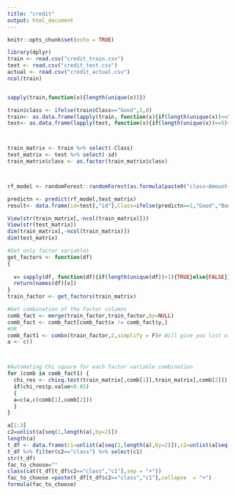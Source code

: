 ---
title: "credit"
output: html_document
---

```{r setup, include=FALSE}
knitr::opts_chunk$set(echo = TRUE)
```

```{r}

library(dplyr)
train <- read.csv("credit_train.csv")
test <- read.csv("credit_test.csv")
actual <- read.csv("credit_actual.csv")
ncol(train)


sapply(train,function(x){length(unique(x))})

train$class <- ifelse(train$Class=="Good",1,0)
train<- as.data.frame(lapply(train, function(x){if(length(unique(x))<=5){as.factor(x)}else{x}}))
test<- as.data.frame(lapply(test, function(x){if(length(unique(x))<=5){as.factor(x)}else{x}}))



train_matrix <- train %>% select(-Class)
test_matrix <- test %>% select(-id)
train_matrix$class <- as.factor(train_matrix$class)



rf_model <- randomForest::randomForest(as.formula(paste0("class~Amount+Age+","Duration+ForeignWorker+CheckingAccountStatus.lt.0+CheckingAccountStatus.0.to.200+CheckingAccountStatus.none+CreditHistory.NoCredit.AllPaid+CreditHistory.ThisBank.AllPaid+CreditHistory.Critical+Purpose.NewCar+Purpose.UsedCar+Purpose.Radio.Television+Purpose.Education+SavingsAccountBonds.lt.100+SavingsAccountBonds.500.to.1000+SavingsAccountBonds.Unknown+EmploymentDuration.lt.1+EmploymentDuration.4.to.7+Personal.Male.Divorced.Seperated+Personal.Female.NotSingle+Personal.Male.Single+Property.RealEstate+Property.Unknown+OtherInstallmentPlans.Bank+OtherInstallmentPlans.None+Housing.Rent+Housing.Own")),data=train_matrix)

predictn <- predict(rf_model,test_matrix)
result<- data.frame(id=test[,"id"],Class=ifelse(predictn==1,"Good","Bad"))


```
```{r}

View(str(train_matrix[,-ncol(train_matrix)]))
View(str(test_matrix))
dim(train_matrix[,-ncol(train_matrix)])
dim(test_matrix)

```

```{r}
#Get only factor variables
get_factors <- function(df)
{
 
  v= sapply(df, function(df){if(length(unique(df))>1){TRUE}else{FALSE}})
  return(names(df)[v])
}
train_factor <- get_factors(train_matrix)

```



```{r}
#Get combination of the factor columns
comb_fact <- merge(train_factor,train_factor,by=NULL)
comb_fact <- comb_fact[comb_fact$x != comb_fact$y,]
#OR
comb_fact1 <- combn(train_factor,2,simplify = F)# Will give you list of all the combinations of length 2
a <- c()



#Automating Chi square for each factor variable combination
for (comb in comb_fact1) {
  chi_res <- chisq.test(train_matrix[,comb[1]],train_matrix[,comb[2]])
  if(chi_res$p.value<0.05)
  {
  a=c(a,c(comb[1],comb[2]))
  }
}

a[1:3]
c2=unlist(a[seq(1,length(a),by=2)])
length(a)
t_df <- data.frame(c1=unlist(a[seq(1,length(a),by=2)]),c2=unlist(a[seq(2,length(a),by=2)]),stringsAsFactors=F)
t_df %>% filter(c2=="class") %>% select(c1)
str(t_df)
fac_to_choose=""
class(cat(t_df[t_df$c2=="class","c1"],sep = "+"))
fac_to_choose =paste(t_df[t_df$c2=="class","c1"],collapse  = "+")
formula(fac_to_choose)
```

